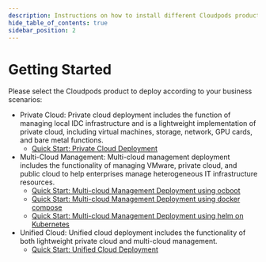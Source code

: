 ```yaml
---
description: Instructions on how to install different Cloudpods products.
hide_table_of_contents: true
sidebar_position: 2
---
```


# Getting Started

Please select the Cloudpods product to deploy according to your business scenarios: 


- Private Cloud: Private cloud deployment includes the function of managing local IDC infrastructure and is a lightweight implementation of private cloud, including virtual machines, storage, network, GPU cards, and bare metal functions.
    - [Quick Start: Private Cloud Deployment](./onpremise/quickstart-virt)
- Multi-Cloud Management: Multi-cloud management deployment includes the functionality of managing VMware, private cloud, and public cloud to help enterprises manage heterogeneous IT infrastructure resources.
    - [Quick Start: Multi-cloud Management Deployment using ocboot](./cmp/quickstart-ocboot)
    - [Quick Start: Multi-cloud Management Deployment using docker compose](./cmp/quickstart-docker-compose)
    - [Quick Start: Multi-cloud Management Deployment using helm on Kubernetes](./cmp/quickstart-k8s-helm)
- Unified Cloud: Unified cloud deployment includes the functionality of both lightweight private cloud and multi-cloud management.
    - [Quick Start: Unified Cloud Deployment](./full/quickstart-full)


<DocCardList items={useCurrentSidebarCategory().items} />
